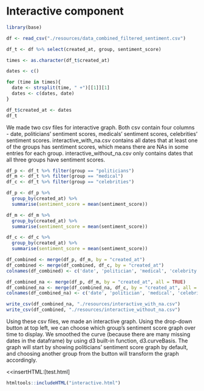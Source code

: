 # Interactive component


```r
library(base)
```

```r
df <- read_csv("./resources/data_combined_filtered_sentiment.csv")
```

```r
df_t <- df %>% select(created_at, group, sentiment_score)
```

```r
times <- as.character(df_t$created_at)

dates <- c()

for (time in times){
  date <- strsplit(time, " +")[[1]][1]
  dates <- c(dates, date)
}

df_t$created_at <- dates
df_t
```
We made two csv files for interactive graph. Both csv contain four columns - date, politicians' sentiment scores, medicals' sentiment scores, celebrities' sentiment scores. interactive_with_na.csv contains all dates that at least one of the groups has sentiment scores, which means there are NAs in some entries for each group. interactive_without_na.csv only contains dates that all three groups have sentiment scores.

```r
df_p <- df_t %>% filter(group == "politicians") 
df_m <- df_t %>% filter(group == "medical")
df_c <- df_t %>% filter(group == "celebrities")

df_p <- df_p %>%
  group_by(created_at) %>%
  summarise(sentiment_score = mean(sentiment_score))

df_m <- df_m %>%
  group_by(created_at) %>%
  summarise(sentiment_score = mean(sentiment_score))

df_c <- df_c %>%
  group_by(created_at) %>%
  summarise(sentiment_score = mean(sentiment_score))

df_combined <- merge(df_p, df_m, by = "created_at")
df_combined <- merge(df_combined, df_c, by = "created_at")
colnames(df_combined) <- c('date', 'politician', 'medical', 'celebrity')

df_combined_na <- merge(df_p, df_m, by = "created_at", all = TRUE)
df_combined_na <- merge(df_combined_na, df_c, by = "created_at", all = TRUE)
colnames(df_combined_na) <- c('date', 'politician', 'medical', 'celebrity')

write_csv(df_combined_na, "./resources/interactive_with_na.csv")
write_csv(df_combined, "./resources/interactive_without_na.csv")
```
Using these csv files, we made an interactive graph. Using the drop-down button at top left, we can choose which group's sentiment score graph over time to display. We smoothed the curve (because there are many missing dates in the dataframe) by using d3 built-in function, d3.curveBasis. The graph will start by showing politicians' sentiment score graph by default, and choosing another group from the button will transform the graph accordingly. 


<<insertHTML:[test.html]
```r
htmltools::includeHTML("interactive.html")
```









